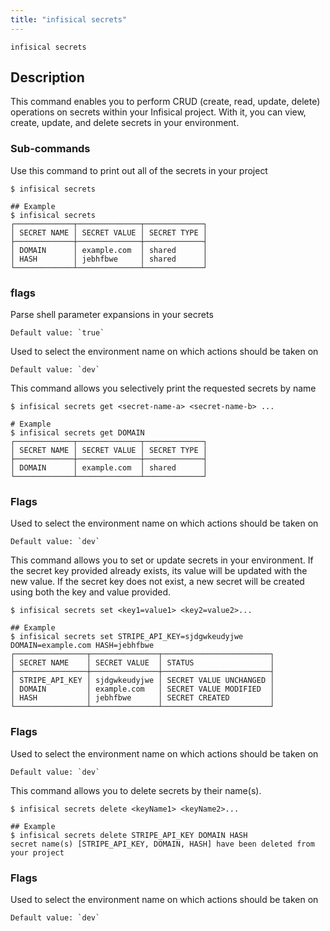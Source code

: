 ```yaml
---
title: "infisical secrets"
---
```


```
infisical secrets
```

## Description
This command enables you to perform CRUD (create, read, update, delete) operations on secrets within your Infisical project. With it, you can view, create, update, and delete secrets in your environment.

### Sub-commands 
<Accordion title="infisical secrets" defaultOpen="true">
  Use this command to print out all of the secrets in your project

  ```
  $ infisical secrets

  ## Example 
  $ infisical secrets
  ┌─────────────┬──────────────┬─────────────┐
  │ SECRET NAME │ SECRET VALUE │ SECRET TYPE │
  ├─────────────┼──────────────┼─────────────┤
  │ DOMAIN      │ example.com  │ shared      │
  │ HASH        │ jebhfbwe     │ shared      │
  └─────────────┴──────────────┴─────────────┘
  ```

  ### flags 
  <Accordion title="--expand">
    Parse shell parameter expansions in your secrets

    Default value: `true`
  </Accordion>

  <Accordion title="--env">
    Used to select the environment name on which actions should be taken on

    Default value: `dev`
  </Accordion>

</Accordion>

<Accordion title="infisical secrets get">
  This command allows you selectively print the requested secrets by name

  ``` 
  $ infisical secrets get <secret-name-a> <secret-name-b> ...

  # Example
  $ infisical secrets get DOMAIN
  ┌─────────────┬──────────────┬─────────────┐
  │ SECRET NAME │ SECRET VALUE │ SECRET TYPE │
  ├─────────────┼──────────────┼─────────────┤
  │ DOMAIN      │ example.com  │ shared      │
  └─────────────┴──────────────┴─────────────┘

  ```

  ### Flags 
  <Accordion title="--env">
    Used to select the environment name on which actions should be taken on

    Default value: `dev`
  </Accordion>
</Accordion>

<Accordion title="infisical secrets set">
This command allows you to set or update secrets in your environment. If the secret key provided already exists, its value will be updated with the new value. 
If the secret key does not exist, a new secret will be created using both the key and value provided.

```
$ infisical secrets set <key1=value1> <key2=value2>...

## Example 
$ infisical secrets set STRIPE_API_KEY=sjdgwkeudyjwe DOMAIN=example.com HASH=jebhfbwe
┌────────────────┬───────────────┬────────────────────────┐
│ SECRET NAME    │ SECRET VALUE  │ STATUS                 │
├────────────────┼───────────────┼────────────────────────┤
│ STRIPE_API_KEY │ sjdgwkeudyjwe │ SECRET VALUE UNCHANGED │
│ DOMAIN         │ example.com   │ SECRET VALUE MODIFIED  │
│ HASH           │ jebhfbwe      │ SECRET CREATED         │
└────────────────┴───────────────┴────────────────────────┘
```

  ### Flags 
  <Accordion title="--env">
    Used to select the environment name on which actions should be taken on

    Default value: `dev`
  </Accordion>
</Accordion>

<Accordion title="infisical secrets delete">
  This command allows you to delete secrets by their name(s).

  ```
  $ infisical secrets delete <keyName1> <keyName2>...

  ## Example 
  $ infisical secrets delete STRIPE_API_KEY DOMAIN HASH
  secret name(s) [STRIPE_API_KEY, DOMAIN, HASH] have been deleted from your project
  ```

  ### Flags 
  <Accordion title="--env">
    Used to select the environment name on which actions should be taken on

    Default value: `dev`
  </Accordion>
</Accordion>